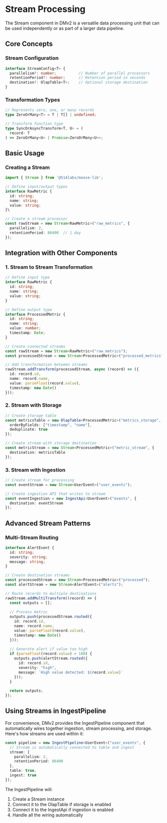 # Stream Processing

The Stream component in DMv2 is a versatile data processing unit that can be used independently or as part of a larger data pipeline.

## Core Concepts

### Stream Configuration
```typescript
interface StreamConfig<T> {
  parallelism?: number;          // Number of parallel processors
  retentionPeriod?: number;      // Retention period in seconds
  destination?: OlapTable<T>;    // Optional storage destination
}
```

### Transformation Types
```typescript
// Represents zero, one, or many records
type ZeroOrMany<T> = T | T[] | undefined;

// Transform function type
type SyncOrAsyncTransform<T, U> = (
  record: T
) => ZeroOrMany<U> | Promise<ZeroOrMany<U>>;
```

## Basic Usage

### Creating a Stream
```typescript
import { Stream } from '@514labs/moose-lib';

// Define input/output types
interface RawMetric {
  id: string;
  name: string;
  value: string;
}\

// Create a stream processor
const rawStream = new Stream<RawMetric>("raw_metrics", {
  parallelism: 2,
  retentionPeriod: 86400  // 1 day
});
```

## Integration with Other Components

### 1. Stream to Stream Transformation
```typescript
// Define input type
interface RawMetric {
  id: string;
  name: string;
  value: string;
}

// Define output type
interface ProcessedMetric {
  id: string;
  name: string;
  value: number;
  timestamp: Date;
}

// Create connected streams
const rawStream = new Stream<RawMetric>("raw_metrics");
const processedStream = new Stream<ProcessedMetric>("processed_metrics");

// Add transformation between streams
rawStream.addTransform(processedStream, async (record) => ({
  id: record.id,
  name: record.name,
  value: parseFloat(record.value),
  timestamp: new Date()
}));
```

### 2. Stream with Storage
```typescript
// Create storage table
const metricsTable = new OlapTable<ProcessedMetric>("metrics_storage", {
  orderByFields: ["timestamp", "name"],
  deduplicate: true
});

// Create stream with storage destination
const metricStream = new Stream<ProcessedMetric>("metric_stream", {
  destination: metricsTable
});
```

### 3. Stream with Ingestion
```typescript
// Create stream for processing
const eventStream = new Stream<UserEvent>("user_events");

// Create ingestion API that writes to stream
const eventIngestion = new IngestApi<UserEvent>("events", {
  destination: eventStream
});
```

## Advanced Stream Patterns

### Multi-Stream Routing
```typescript
interface AlertEvent {
  id: string;
  severity: string;
  message: string;
}

// Create destination streams
const processedStream = new Stream<ProcessedMetric>("processed");
const alertStream = new Stream<AlertEvent>("alerts");

// Route records to multiple destinations
rawStream.addMultiTransform((record) => {
  const outputs = [];
  
  // Process metric
  outputs.push(processedStream.routed({
    id: record.id,
    name: record.name,
    value: parseFloat(record.value),
    timestamp: new Date()
  }));
  
  // Generate alert if value too high
  if (parseFloat(record.value) > 100) {
    outputs.push(alertStream.routed({
      id: record.id,
      severity: "high",
      message: `High value detected: ${record.value}`
    }));
  }
  
  return outputs;
});
```

## Using Streams in IngestPipeline

For convenience, DMv2 provides the IngestPipeline component that automatically wires together ingestion, stream processing, and storage. Here's how streams are used within it:

```typescript
const pipeline = new IngestPipeline<UserEvent>("user_events", {
  // Stream is automatically connected to table and ingest
  stream: {
    parallelism: 2,
    retentionPeriod: 86400
  },
  table: true,
  ingest: true
});
```

The IngestPipeline will:
1. Create a Stream instance
2. Connect it to the OlapTable if storage is enabled
3. Connect it to the IngestApi if ingestion is enabled
4. Handle all the wiring automatically
